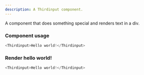```yaml
---
description: A Thirdinput component.
---
```



A component that does something special and renders text in a div.

### Component usage
```js
<Thirdinput>Hello world!</Thirdinput>
```

### Render hello world!

```js live
<Thirdinput>Hello world!</Thirdinput>
```
